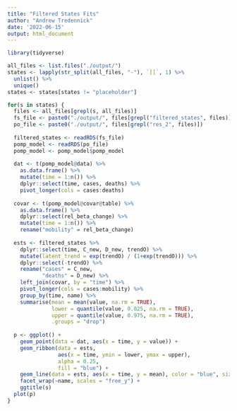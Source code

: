 ```yaml
---
title: "Filtered States Fits"
author: "Andrew Tredennick"
date: '2022-06-15'
output: html_document
---
```


```r
library(tidyverse)

all_files <- list.files("./output/")
states <- lapply(str_split(all_files, "-"), `[[`, 1) %>%
  unlist() %>%
  unique()
states <- states[states != "placeholder"]

for(s in states) {
  files <- all_files[grepl(s, all_files)]
  fs_file <- paste0("./output/", files[grepl("filtered_states", files)])
  po_file <- paste0("./output/", files[grepl("res_2", files)])
  
  filtered_states <- readRDS(fs_file)
  pomp_model <- readRDS(po_file)
  pomp_model <- pomp_model$pomp_model
  
  dat <- t(pomp_model@data) %>%
    as.data.frame() %>%
    mutate(time = 1:n()) %>%
    dplyr::select(time, cases, deaths) %>%
    pivot_longer(cols = cases:deaths)
  
  covar <- t(pomp_model@covar@table) %>%
    as.data.frame() %>%
    dplyr::select(rel_beta_change) %>%
    mutate(time = 1:n()) %>%
    rename("mobility" = rel_beta_change)
  
  ests <- filtered_states %>%
    dplyr::select(time, C_new, D_new, trendO) %>%
    mutate(latent_trend = exp(trendO) / (1+exp(trendO))) %>%
    dplyr::select(-trendO) %>%
    rename("cases" = C_new,
           "deaths" = D_new) %>%
    left_join(covar, by = "time") %>%
    pivot_longer(cols = cases:mobility) %>%
    group_by(time, name) %>%
    summarise(mean = mean(value, na.rm = TRUE),
              lower = quantile(value, 0.025, na.rm = TRUE),
              upper = quantile(value, 0.975, na.rm = TRUE),
              .groups = "drop") 
  
  p <- ggplot() +
    geom_point(data = dat, aes(x = time, y = value)) +
    geom_ribbon(data = ests,
                aes(x = time, ymin = lower, ymax = upper), 
                alpha = 0.25, 
                fill = "blue") +
    geom_line(data = ests, aes(x = time, y = mean), color = "blue", size= 1) +
    facet_wrap(~name, scales = "free_y") +
    ggtitle(s)
  plot(p)
}


```